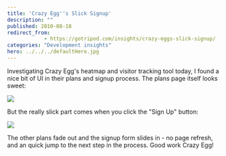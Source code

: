 ```yaml
---
title: 'Crazy Egg''s Slick Signup'
description: ""
published: 2010-08-18
redirect_from: 
            - https://gotripod.com/insights/crazy-eggs-slick-signup/
categories: "Development insights"
hero: ../../../defaultHero.jpg
---
```

Investigating Crazy Egg's heatmap and visitor tracking tool today, I found a nice bit of UI in their plans and signup process. The plans page itself looks sweet:

![](https://content.gotripod.com/images/2010/08/Screen-shot-2010-08-18-at-12.55.09.png)

But the really slick part comes when you click the "Sign Up" button:

![](https://content.gotripod.com/images/2010/08/Screen-shot-2010-08-18-at-13.02.06.png)

The other plans fade out and the signup form slides in - no page refresh, and an quick jump to the next step in the process. Good work Crazy Egg!
